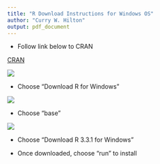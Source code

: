 ```yaml
---
title: "R Download Instructions for Windows OS"
author: "Curry W. Hilton"
output: pdf_document
---
```


- Follow link below to CRAN  

[CRAN](http://cran.at.r-project.org/)  

![](cran_main.png)  

- Choose "Download R for Windows"  

![](base.png)  

- Choose "base"  

![](version.png)  

- Choose "Download R 3.3.1 for Windows"  

- Once downloaded, choose "run" to install  